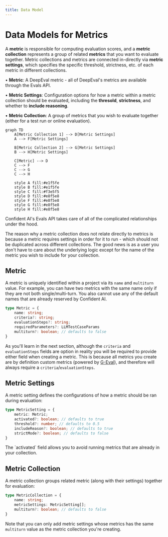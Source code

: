 ```yaml
---
title: Data Model
---
```



# Data Models for Metrics

A **metric** is responsible for computing evaluation scores, and a **metric collection** represents a group of related **metrics** that you want to evaluate together. Metric collections and metrics are connected in-directly via **metric settings**, which specifies the specific threshold, strictness, etc. of each metric in different collections.

• **Metric**: A DeepEval metric - all of DeepEval's metrics are available through the Evals API.

• **Metric Settings**: Configuration options for how a metric within a metric collection should be evaluated, including the **thresold**, **strictness**, and whether to **include reasoning**.

• **Metric Collection**: A group of metrics that you wish to evaluate together (either for a test run or online evaluation).

```mermaid
graph TD
    A[Metric Collection 1] --> D[Metric Settings]
    A --> F[Metric Settings]
    
    B[Metric Collection 2] --> G[Metric Settings]
    B --> H[Metric Settings]
    
    C[Metric] --> D
    C --> F
    C --> G
    C --> H
    
    style A fill:#e1f5fe
    style B fill:#e1f5fe
    style C fill:#f3e5f5
    style D fill:#e8f5e8
    style F fill:#e8f5e8
    style G fill:#e8f5e8
    style H fill:#e8f5e8
```

<Callout>
Confident AI's Evals API takes care of all of the complicated relationships under the hood.
</Callout>

The reason why a metric collection does not relate directly to metrics is because a metric requires settings in order for it to run - which should not be duplicated across different collections. The good news is as a user you don't have to care about the underlying logic except for the name of the metric you wish to include for your collection.

## Metric

A metric is uniquely identified within a project via its `name` and `multiturn` value. For example, you can have two metrics with the same name only if they are not both single/multi-turn. You also cannot use any of the default names that are already reserved by Confident AI.

```typescript filename="metric.d.ts"
type Metric = {
    name: string;
    criteria?: string;
    evaluationSteps?: string;
    requiredParameters?: LLMTestCaseParams
    multiturn?: boolean; // defaults to false
}
```

As you'll learn in the next section, although the `criteria` and `evaluationSteps` fields are option in reality you will be required to provide either field when creating a metric. This is because all metrics you create are by definition custom metrics (powered by [G-Eval](https://deepeval.com/docs/metrics-llm-evals)), and therefore will always require a `criteria`/`evaluationSteps`.

## Metric Settings

A metric setting defines the configurations of how a metric should be ran during evaluation:

```typescript filename="metric-setting.d.ts"
type MetricSetting = {
    metric: Metric;
    activated?: boolean; // defaults to true
    threshold?: number; // defaults to 0.5
    includeReason?: boolean; // defaults to true
    strictMode?: boolean; // defaults to false
}
```

<Callout type="info">
The `activated` field allows you to avoid running metrics that are already in your collection.
</Callout>

## Metric Collection

A metric collection groups related metric (along with their settings) together for evaluation:

```typescript filename="metric-collection.d.ts"
type MetricCollection = {
    name: string;
    metricSettings: MetricSetting[];
    multiturn?: boolean; // defaults to false
}
```

Note that you can only add metric settings whose metrics has the same `multiturn` value as the metric collection you're creating.